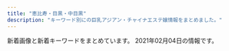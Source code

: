 ```yaml
---
title: "恵比寿・目黒・中目黒"
description: "キーワード別にの巨乳アジアン・チャイナエステ嬢情報をまとめました。"
---
```


新着画像と新着キーワードをまとめています。
2021年02月04日の情報です。

<DmmAffiliateIns />
<KeywordTable
  shops={
    [
    {
        "name": "\u30d0\u30d9\u30eb",
        "keywords": {},
        "url": "http://meguro-babel.com/",
        "station": "JR\u76ee\u9ed2\u99c5\u6771\u53e3",
        "img_links": [
            "http://meguro-babel.com/girl/13.jpg",
            "http://meguro-babel.com/topics/img/149-1.jpg",
            "http://meguro-babel.com/topics/img/146-1.jpg",
            "http://meguro-babel.com/topics/img/151-1.jpg",
            "http://meguro-babel.com/girl/24.jpg",
            "http://meguro-babel.com/topics/img/150-1.jpg",
            "http://meguro-babel.com/images/room/photo04.jpg",
            "http://meguro-babel.com/topics/img/142-1.jpg",
            "http://meguro-babel.com/girl/7.jpg",
            "http://meguro-babel.com/girl/5.jpg",
            "http://meguro-babel.com/girl/21.jpg",
            "http://meguro-babel.com/images/img_1.jpg",
            "http://meguro-babel.com/images/room/photo03.jpg",
            "http://meguro-babel.com/girl/6.jpg",
            "http://meguro-babel.com/topics/img/129-1.jpg",
            "http://meguro-babel.com/girl/8.jpg",
            "http://meguro-babel.com/girl/19.jpg",
            "http://meguro-babel.com/girl/3.jpg",
            "http://meguro-babel.com/girl/1.jpg",
            "http://meguro-babel.com/girl/11.jpg",
            "http://meguro-babel.com/girl/10.jpg",
            "http://meguro-babel.com/images/qr.jpg",
            "http://meguro-babel.com/girl/2.jpg",
            "http://meguro-babel.com/images/room/photo02.jpg",
            "http://meguro-babel.com/girl/4.jpg",
            "http://meguro-babel.com/images/topimg4.jpg",
            "http://meguro-babel.com/images/room/photo01.jpg",
            "http://meguro-babel.com/girl/9.jpg",
            "http://meguro-babel.com/topics/img/145-1.jpg",
            "http://meguro-babel.com/girl/15.jpg"
        ]
    },
    {
        "name": "\u30c8\u30f3\u30c8\u30f3",
        "keywords": {
            "C": 7,
            "D": 19,
            "86": 17,
            "83": 7,
            "85": 7,
            "E": 5
        },
        "station": "JR\u6075\u6bd4\u5bff\u99c5\u897f\u53e3",
        "img_links": [
            "http://hi-msg.com/tonton/images/an_1_01.jpg",
            "http://hi-msg.com/tonton/images/slider/slide3s.png",
            "http://hi-msg.com/tonton/images/staff_images/st1.jpg",
            "http://hi-msg.com/tonton/images/an_4_02.jpg",
            "http://hi-msg.com/tonton/images/an_3_01.jpg",
            "http://hi-msg.com/tonton/images/slider/slide2s.png",
            "http://hi-msg.com/tonton/images/eve1.png",
            "http://hi-msg.com/tonton/images/an_3_02.jpg",
            "http://hi-msg.com/tonton/images/r3.jpg",
            "http://hi-msg.com/tonton/images/an_1_02.jpg",
            "http://hi-msg.com/tonton/images/an_5_01.jpg",
            "http://hi-msg.com/tonton/images/an_4_01.jpg",
            "http://hi-msg.com/tonton/images/staff_images/sl.png",
            "http://hi-msg.com/tonton/images/index-1.jpg",
            "http://hi-msg.com/tonton/images/slider/slide2.png",
            "http://hi-msg.com/tonton/images/slider/slide1.png",
            "http://hi-msg.com/tonton/images/index-2.jpg",
            "http://hi-msg.com/tonton/images/an_5_02.jpg",
            "http://hi-msg.com/tonton/images/staff_images/st2.jpg",
            "http://hi-msg.com/tonton/images/sys1.jpg",
            "http://hi-msg.com/tonton/images/slider/slide3.png",
            "http://hi-msg.com/tonton/images/an_2_01.jpg",
            "http://hi-msg.com/tonton/images/an_2_02.jpg",
            "http://hi-msg.com/tonton/images/r4.jpg",
            "http://hi-msg.com/tonton/images/qr.jpg",
            "http://hi-msg.com/tonton/images/r1.jpg",
            "http://hi-msg.com/tonton/images/fbb.jpg",
            "http://hi-msg.com/tonton/images/staff_images/st3.jpg",
            "http://hi-msg.com/tonton/images/staff_images/st4.jpg",
            "http://hi-msg.com/tonton/images/slider/slide1s.png",
            "http://hi-msg.com/tonton/images/an_6_02.jpg",
            "http://hi-msg.com/tonton/images/r2.jpg",
            "http://hi-msg.com/tonton/images/staff_images/st5.jpg",
            "http://hi-msg.com/tonton/images/an_6_01.jpg",
            "http://hi-msg.com/tonton/images/index_01.jpg"
        ],
        "url": "http://hi-msg.com/tonton/"
    },
    {
        "url": "http://victoria.tyo.cm/",
        "keywords": {
            "89": 1,
            "E": 3,
            "85": 8,
            "D": 21,
            "C": 7,
            "82": 2,
            "G": 1,
            "87": 4,
            "83": 7,
            "86": 10,
            "F": 1,
            "93": 1
        },
        "name": "Victoria\u30fb\u30d3\u30af\u30c8\u30ea\u30a2",
        "station": "JR\u76ee\u9ed2\u99c5\u6771\u53e3",
        "img_links": [
            "http://victoria.tyo.cm/photos/sites/13/2020/02/2020020104570910.jpg",
            "http://victoria.tyo.cm/photos/sites/13/2019/01/2019012509505197.jpg",
            "http://victoria.tyo.cm/photos/sites/13/2019/10/2019100904083557.jpg",
            "http://victoria.tyo.cm/photos/sites/13/2020/01/2020011104241542.jpg",
            "http://victoria.tyo.cm/photos/sites/13/2018/12/2018122701570616.jpg",
            "http://victoria.tyo.cm/photos/sites/13/2018/12/2018121502493847.jpg",
            "http://victoria.tyo.cm/photos/sites/13/2019/02/2019021206543056.jpg",
            "https://www.a-side.com/ad/koko/include/banner/koko_125x125.png",
            "http://victoria.tyo.cm/photos/sites/13/2020/02/202002030340133.jpg",
            "http://victoria.tyo.cm/photos/sites/13/2018/12/2018122701570643.jpg",
            "http://victoria.tyo.cm/images/room3.jpg",
            "http://victoria.tyo.cm/photos/sites/13/2019/12/2019120904521737.jpg",
            "http://victoria.tyo.cm/photos/sites/13/2018/12/2018121502493953.jpg",
            "http://victoria.tyo.cm/photos/sites/13/2019/10/2019101403232834.jpg",
            "http://victoria.tyo.cm/images/top.jpg",
            "http://victoria.tyo.cm/photos/sites/13/2020/02/2020021307433041.jpg",
            "http://victoria.tyo.cm/photos/sites/13/2019/06/2019061005275095.jpg",
            "http://victoria.tyo.cm/photos/sites/13/2019/02/2019022703022355.jpg",
            "http://victoria.tyo.cm/photos/sites/13/2019/01/2019010506293526.jpg",
            "http://victoria.tyo.cm/photos/sites/13/2019/01/2019011103510521.jpg",
            "http://victoria.tyo.cm/photos/sites/13/2019/01/2019012108071242.jpg",
            "http://victoria.tyo.cm/photos/sites/13/2019/12/2019120904521188.jpg",
            "http://victoria.tyo.cm/photos/sites/13/2018/12/2018122904411765.jpg",
            "http://victoria.tyo.cm/photos/sites/13/2020/01/2020011205500461.jpg",
            "http://victoria.tyo.cm/images/pick.jpg",
            "http://victoria.tyo.cm/images/room4.jpg",
            "http://victoria.tyo.cm/photos/sites/13/2019/12/2019120106181894.jpg",
            "http://victoria.tyo.cm/images/news.jpg",
            "http://victoria.tyo.cm/photos/sites/13/2019/10/2019100904082968.jpg",
            "http://victoria.tyo.cm/images/s_staff.png",
            "http://victoria.tyo.cm/photos/sites/13/2019/02/2019021407162693.jpg",
            "http://victoria.tyo.cm/photos/sites/13/2018/12/2018121502493879.jpg",
            "http://victoria.tyo.cm/photos/sites/13/2019/04/2019041807165826.jpg",
            "http://victoria.tyo.cm/images/mobile.jpg",
            "http://victoria.tyo.cm/photos/sites/13/2020/03/2020031904101259.jpg",
            "http://victoria.tyo.cm/photos/sites/13/2019/12/2019120406433710.jpg",
            "http://victoria.tyo.cm/photos/sites/13/2019/04/2019040304024424.jpg",
            "http://victoria.tyo.cm/photos/sites/13/2018/12/2018122904422525.jpg",
            "http://victoria.tyo.cm/images/face.jpg",
            "http://victoria.tyo.cm/photos/sites/13/2019/07/2019070206503156.jpg",
            "http://victoria.tyo.cm/photos/sites/13/2019/05/201905100639429.jpg",
            "http://victoria.tyo.cm/photos/sites/13/2019/01/2019012509534353.jpg",
            "http://victoria.tyo.cm/images/room1.jpg",
            "http://victoria.tyo.cm/photos/sites/13/2020/01/2020012005552622.jpg",
            "http://victoria.tyo.cm/photos/sites/13/2018/12/2018121502493814.jpg",
            "http://victoria.tyo.cm/photos/sites/13/2020/01/2020012005552181.jpg",
            "http://victoria.tyo.cm/photos/sites/13/2020/10/2020100803550565.jpg",
            "http://victoria.tyo.cm/images/room2.jpg",
            "http://victoria.tyo.cm/photos/sites/13/2019/01/2019010506292922.jpg",
            "http://victoria.tyo.cm/photos/sites/13/2019/08/2019080607062415.jpg"
        ]
    },
    {
        "img_links": [
            "http://angel.jpn.cm/photos/sites/3/2016/08/staff4.jpg",
            "http://angel.jpn.cm/photos/sites/3/2016/08/staff29a.jpg",
            "http://angel.jpn.cm/photos/sites/3/2016/08/staff3.jpg",
            "http://angel.jpn.cm/images/girl-z2.jpg",
            "http://angel.jpn.cm/photos/sites/3/2016/10/staff01a.jpg",
            "http://angel.jpn.cm/photos/sites/3/2016/10/staff41.jpg",
            "http://angel.jpn.cm/photos/sites/3/2017/05/8.jpg",
            "http://angel.jpn.cm/photos/sites/3/2017/03/2.jpg",
            "http://angel.jpn.cm/photos/sites/3/2016/08/staff38.jpg",
            "http://angel.jpn.cm/photos/sites/3/2016/08/staff29.jpg",
            "http://angel.jpn.cm/photos/sites/3/2016/08/staff28a.jpg",
            "http://angel.jpn.cm/photos/sites/3/2016/08/staff11.jpg",
            "http://angel.jpn.cm/photos/sites/3/2016/08/staff8a.jpg",
            "http://angel.jpn.cm/photos/sites/3/2016/08/staff23.jpg",
            "http://angel.jpn.cm/photos/sites/3/2016/09/staff40.jpg",
            "http://angel.jpn.cm/photos/sites/3/2016/08/staff21.jpg",
            "http://angel.jpn.cm/photos/sites/3/2017/04/1.jpg",
            "http://angel.jpn.cm/photos/sites/3/2019/11/201911181407260.jpg",
            "http://angel.jpn.cm/photos/sites/3/2016/08/staff25.jpg",
            "http://angel.jpn.cm/photos/sites/3/2016/08/staff7.jpg",
            "http://angel.jpn.cm/photos/sites/3/2016/08/staff22.jpg",
            "http://angel.jpn.cm/photos/sites/3/2016/08/staff24a.jpg",
            "http://angel.jpn.cm/photos/sites/3/2018/11/201811011331167.jpg",
            "http://angel.jpn.cm/photos/sites/3/2018/06/2018062105525655.jpg",
            "http://angel.jpn.cm/photos/sites/3/2018/06/2018061505064251.jpg",
            "http://angel.jpn.cm/photos/sites/3/2018/09/2018091001155585.jpg",
            "http://angel.jpn.cm/photos/sites/3/2016/08/staff8.jpg",
            "http://angel.jpn.cm/photos/sites/3/2016/08/staff5a.jpg",
            "http://angel.jpn.cm/images/s_mobile.png",
            "http://angel.jpn.cm/photos/sites/3/2016/08/staff2a.jpg",
            "http://angel.jpn.cm/photos/sites/3/2019/10/2019100910242499.jpg",
            "http://angel.jpn.cm/photos/sites/3/2019/07/2019071016030711.jpg",
            "http://angel.jpn.cm/photos/sites/3/2019/12/2019122718552430.jpg",
            "http://angel.jpn.cm/photos/sites/3/2017/01/1.jpg",
            "http://angel.jpn.cm/images/s_staff.png",
            "http://angel.jpn.cm/photos/sites/3/2016/08/staff28.jpg",
            "http://angel.jpn.cm/photos/sites/3/2019/12/2019122718552413.jpg",
            "http://angel.jpn.cm/photos/sites/3/2016/08/staff36g.jpg",
            "http://angel.jpn.cm/images/room3.jpg",
            "http://angel.jpn.cm/photos/sites/3/2018/06/2018061601280885.jpg",
            "http://angel.jpn.cm/photos/sites/3/2017/12/2017122705371661.jpg",
            "http://angel.jpn.cm/photos/sites/3/2016/08/staff7a.jpg",
            "http://angel.jpn.cm/photos/sites/3/2019/06/2019060510404179.jpg",
            "http://angel.jpn.cm/images/room5.jpg",
            "http://angel.jpn.cm/images/nbj3.jpg",
            "http://angel.jpn.cm/images/girl-z1.jpg",
            "http://angel.jpn.cm/photos/sites/3/2016/08/staff35.jpg",
            "http://angel.jpn.cm/images/s_news.png",
            "http://angel.jpn.cm/photos/sites/3/2016/08/staff5.jpg",
            "http://angel.jpn.cm/photos/sites/3/2019/11/2019111814073465.jpg",
            "http://angel.jpn.cm/images/room6.jpg",
            "http://angel.jpn.cm/photos/sites/3/2016/09/72670992207769698.jpg",
            "http://angel.jpn.cm/photos/sites/3/2016/08/staff2.jpg",
            "http://angel.jpn.cm/photos/sites/3/2016/08/staff22a.jpg",
            "http://angel.jpn.cm/images/s_pick.png",
            "http://angel.jpn.cm/images/top02.jpg",
            "http://angel.jpn.cm/photos/sites/3/2016/08/staff37.jpg",
            "http://angel.jpn.cm/images/room7.jpg",
            "http://angel.jpn.cm/photos/sites/3/2016/08/staff23a.jpg",
            "http://angel.jpn.cm/photos/sites/3/2019/07/2019071213431954.jpg",
            "http://angel.jpn.cm/photos/sites/3/2020/09/2020092511154515.jpg",
            "http://angel.jpn.cm/photos/sites/3/2016/08/staff3a.jpg",
            "http://angel.jpn.cm/images/s_link.png",
            "http://angel.jpn.cm/images/top01.jpg",
            "http://angel.jpn.cm/photos/sites/3/2016/08/staff37a.jpg",
            "http://angel.jpn.cm/photos/sites/3/2016/09/staff40a.jpg",
            "http://angel.jpn.cm/photos/sites/3/2017/11/2017112010234266.jpg",
            "http://angel.jpn.cm/images/room2.jpg",
            "http://angel.jpn.cm/photos/sites/3/2016/08/staff25a.jpg",
            "http://angel.jpn.cm/photos/sites/3/2017/12/201712270537317.jpg",
            "http://angel.jpn.cm/photos/sites/3/2016/08/staff24.jpg",
            "http://angel.jpn.cm/images/room1.jpg",
            "http://angel.jpn.cm/photos/sites/3/2019/06/201906051042276.jpg",
            "http://angel.jpn.cm/photos/sites/3/2016/08/staff14a.jpg",
            "http://angel.jpn.cm/photos/sites/3/2020/06/2020061515170635.jpg",
            "http://angel.jpn.cm/photos/sites/3/2016/08/staff14.jpg",
            "http://angel.jpn.cm/images/info.jpg",
            "http://angel.jpn.cm/photos/sites/3/2016/08/staff36h.jpg",
            "http://angel.jpn.cm/photos/sites/3/2017/11/201711280608539.jpg",
            "http://angel.jpn.cm/images/mobile.jpg",
            "http://angel.jpn.cm/photos/sites/3/2016/08/staff39.jpg",
            "http://angel.jpn.cm/images/room4.jpg",
            "http://cdn.dino-es.com/images/logo/150x40DinoEs.png",
            "http://angel.jpn.cm/photos/sites/3/2016/10/staff01.jpg",
            "http://angel.jpn.cm/photos/sites/3/2018/06/2018061505064271.jpg",
            "http://angel.jpn.cm/photos/sites/3/2019/12/2019122718552333.jpg"
        ],
        "keywords": {
            "85": 5,
            "87": 2,
            "88": 3,
            "C": 41,
            "90": 1,
            "86": 6,
            "89": 3,
            "F": 1,
            "84": 3,
            "D": 27,
            "E": 4
        },
        "name": "Angel-\u30a8\u30f3\u30b8\u30a7\u30eb-",
        "station": "JR\u76ee\u9ed2\u99c5\u6771\u53e3",
        "url": "http://angel.jpn.cm/"
    },
    {
        "name": "\u30d5\u30a3\u30b8\u30fc\u30ea\u30be\u30fc\u30c8",
        "station": "\u4e2d\u76ee\u9ed2\u99c5\u897f\u53e3",
        "url": "http://fiji-resort.ests.jp/",
        "img_links": [
            "http://fiji-resort.ests.jp/images/mobile.png",
            "http://fiji-resort.ests.jp/photos/sites/30/2018/11/2018110510493422.jpg",
            "http://fiji-resort.ests.jp/images/line.png",
            "http://fiji-resort.ests.jp/photos/sites/30/2019/12/2019121110440091.jpg",
            "http://fiji-resort.ests.jp/photos/sites/30/2020/02/2020022116402274.jpg",
            "http://fiji-resort.ests.jp/photos/sites/30/2019/03/2019033011081995.jpg",
            "http://fiji-resort.ests.jp/photos/sites/30/2019/05/2019050215480138.jpg",
            "http://fiji-resort.ests.jp/images/access02.jpg",
            "http://fiji-resort.ests.jp/images/top.png",
            "http://fiji-resort.ests.jp/photos/sites/30/2019/03/2019031518525662.jpg",
            "http://fiji-resort.ests.jp/images/access01.jpg",
            "http://fiji-resort.ests.jp/photos/sites/30/2019/11/2019110909384037.jpg",
            "http://fiji-resort.ests.jp/images/access03.jpg",
            "http://fiji-resort.ests.jp/images/access06.jpg",
            "http://fiji-resort.ests.jp/images/access05.jpg",
            "http://fiji-resort.ests.jp/photos/sites/30/2019/05/2019050215480157.jpg",
            "http://fiji-resort.ests.jp/photos/sites/30/2019/03/2019033011105316.jpg",
            "http://fiji-resort.ests.jp/photos/sites/30/2019/06/2019060610451514.jpg",
            "http://fiji-resort.ests.jp/photos/sites/30/2018/11/2018110510493920.jpg",
            "http://fiji-resort.ests.jp/photos/sites/30/2019/09/2019092914334514.jpg",
            "http://fiji-resort.ests.jp/photos/sites/30/2018/09/2018091301234543.jpg",
            "http://fiji-resort.ests.jp/images/access04.jpg",
            "http://fiji-resort.ests.jp/images/s_topics.png",
            "http://fiji-resort.ests.jp/images/end.png",
            "http://fiji-resort.ests.jp/images/s_staff.png",
            "http://fiji-resort.ests.jp/photos/sites/30/2019/04/2019042017525677.jpg",
            "http://fiji-resort.ests.jp/photos/sites/30/2018/09/2018091916161390.jpg",
            "http://fiji-resort.ests.jp/images/s_link.png",
            "http://fiji-resort.ests.jp/photos/sites/30/2019/06/2019061411123068.jpg",
            "http://fiji-resort.ests.jp/photos/sites/30/2018/06/2018061511340989.jpg",
            "http://fiji-resort.ests.jp/images/topics_bj3.png",
            "http://fiji-resort.ests.jp/photos/sites/30/2019/05/2019050215480292.jpg"
        ],
        "keywords": {
            "89": 18,
            "D": 141,
            "87": 78,
            "E": 57,
            "82": 18,
            "83": 39,
            "85": 123,
            "86": 60,
            "C": 138
        }
    },
    {
        "name": "\u91d1\u306e\u6708",
        "keywords": {},
        "img_links": [
            "http://kintsuki.este88.com/gals/rei1.jpg",
            "http://kintsuki.este88.com/gals/mika1.jpg",
            "http://kintsuki.este88.com/images/r01.jpg",
            "http://kintsuki.este88.com/gals/kaori1.jpg",
            "http://kintsuki.este88.com/gals/kana1.jpg",
            "http://kintsuki.este88.com/images/r02.jpg",
            "http://kintsuki.este88.com/images/ph1.jpg",
            "http://kintsuki.este88.com/gals/rina1.jpg",
            "http://kintsuki.este88.com/gals/yuyu1.jpg",
            "http://kintsuki.este88.com/gals/momo1.jpg",
            "http://kintsuki.este88.com/images/r04.jpg",
            "http://kintsuki.este88.com/gals/koyuki1.jpg",
            "http://kintsuki.este88.com/gals/kixyoko1.jpg"
        ],
        "url": "http://kintsuki.este88.com/",
        "station": "JR\u76ee\u9ed2\u99c5\u6771\u53e3"
    },
    {
        "keywords": {
            "87": 1,
            "D": 9,
            "C": 25
        },
        "url": "http://relacute.tyo.cm/",
        "name": "RelaCute \u30ea\u30e9\u30ad\u30e5\u30fc\u30c8",
        "img_links": [
            "http://relacute.tyo.cm/photos/sites/42/2017/06/18.jpg",
            "http://relacute.tyo.cm/photos/sites/42/2017/04/2.jpg",
            "http://relacute.tyo.cm/images/girl-z1.jpg",
            "http://relacute.tyo.cm/images/staff01.jpg",
            "http://relacute.tyo.cm/images/link1.jpg",
            "http://relacute.tyo.cm/images/mobile.png",
            "http://relacute.tyo.cm/images/s_news.jpg",
            "http://relacute.tyo.cm/images/newface1.jpg",
            "http://relacute.tyo.cm/images/top1.jpg",
            "http://relacute.tyo.cm/photos/sites/42/2016/11/staff6.jpg",
            "http://relacute.tyo.cm/photos/sites/42/2019/02/201902121620011.jpg",
            "http://relacute.tyo.cm/photos/sites/42/2019/02/2019021216200689.jpg",
            "http://relacute.tyo.cm/photos/sites/42/2016/11/staff1.jpg",
            "http://relacute.tyo.cm/images/girl-z2.jpg",
            "http://relacute.tyo.cm/photos/sites/42/2016/11/5.jpg",
            "http://relacute.tyo.cm/photos/sites/42/2017/04/411443062809353899.jpg",
            "http://relacute.tyo.cm/images/top.jpg",
            "http://relacute.tyo.cm/photos/sites/42/2017/05/16.jpg",
            "http://relacute.tyo.cm/photos/sites/42/2016/11/staff7.jpg"
        ],
        "station": "JR\u76ee\u9ed2\u99c5\u6771\u53e3"
    },
    {
        "keywords": {
            "88": 1,
            "87": 4,
            "C": 1,
            "D": 5,
            "85": 1
        },
        "name": "Flower \uff5e\u30d5\u30e9\u30ef\u30fc\uff5e",
        "url": "http://nakamegurofun.com/",
        "station": "\u4e2d\u76ee\u9ed2\u99c5\u897f\u53e3",
        "img_links": [
            "http://nakamegurofun.com/files/0070964.jpg",
            "http://nakamegurofun.com/files/0060964.jpg",
            "http://nakamegurofun.com/files/008-030964.jpg",
            "http://nakamegurofun.com/images/s1.jpg",
            "http://nakamegurofun.com/files/002fa9d.jpg",
            "http://nakamegurofun.com/files/007-030964.jpg",
            "http://nakamegurofun.com/files/006fa9d.jpg",
            "http://nakamegurofun.com/images/s3.jpg",
            "http://nakamegurofun.com/files/0080964.jpg",
            "http://nakamegurofun.com/images/s5.jpg",
            "http://nakamegurofun.com/images/infotiao1.jpg",
            "http://nakamegurofun.com/images/main_bottom.png",
            "http://nakamegurofun.com/files/0050964.jpg",
            "http://nakamegurofun.com/images/s4.jpg",
            "http://nakamegurofun.com/files/003-020964.jpg",
            "http://nakamegurofun.com/files/0054f22.jpg",
            "http://nakamegurofun.com/files/0074f22.jpg",
            "http://nakamegurofun.com/images/shop/shop03.jpg",
            "http://nakamegurofun.com/files/0024f22.jpg",
            "http://nakamegurofun.com/images/tel.png",
            "http://nakamegurofun.com/images/zi_staff.png",
            "http://nakamegurofun.com/files/0030964.jpg",
            "http://nakamegurofun.com/images/service91a6.png",
            "http://nakamegurofun.com/files/006-020964.jpg",
            "http://nakamegurofun.com/files/0034f22.jpg",
            "http://nakamegurofun.com/files/0020964.jpg",
            "http://nakamegurofun.com/images/shop/shop01.jpg",
            "http://nakamegurofun.com/files/007fa9d.jpg",
            "http://nakamegurofun.com/files/002-020964.jpg",
            "http://nakamegurofun.com/files/005fa9d.jpg",
            "http://nakamegurofun.com/files/002-030964.jpg",
            "http://nakamegurofun.com/files/0084f22.jpg",
            "http://nakamegurofun.com/images/s2.jpg",
            "http://nakamegurofun.com/files/005-020964.jpg",
            "http://nakamegurofun.com/images/xian.png",
            "http://nakamegurofun.com/files/007-020964.jpg",
            "http://nakamegurofun.com/files/008-020964.jpg",
            "http://nakamegurofun.com/files/006-030964.jpg",
            "http://nakamegurofun.com/images/main_top.png",
            "http://nakamegurofun.com/files/003-030964.jpg",
            "http://nakamegurofun.com/files/008fa9d.jpg",
            "http://nakamegurofun.com/images/shop/shop02.jpg",
            "http://nakamegurofun.com/files/005-030964.jpg",
            "http://nakamegurofun.com/images/zi_massage.png",
            "http://nakamegurofun.com/images/shop/shop04.jpg",
            "http://nakamegurofun.com/files/0064f22.jpg",
            "http://nakamegurofun.com/files/003fa9d.jpg"
        ]
    },
    {
        "keywords": {
            "C": 34,
            "D": 18
        },
        "name": "With you\u30fb\u30a6\u30a3\u30ba\u30e6\u30fc",
        "img_links": [
            "http://with-you.tyo.cm/images/s_recuit.jpg",
            "http://with-you.tyo.cm/photos/sites/6/2019/11/2019110806175615.jpg",
            "http://with-you.tyo.cm/images/s_pick.jpg",
            "http://with-you.tyo.cm/photos/sites/6/2019/11/2019112214503286.jpg",
            "http://with-you.tyo.cm/images/top.png",
            "http://with-you.tyo.cm/photos/sites/6/2019/06/2019060510455732.jpg",
            "http://with-you.tyo.cm/photos/sites/6/2020/09/2020092511214697.jpg",
            "http://with-you.tyo.cm/photos/sites/6/2019/11/2019110107573374.jpg",
            "http://with-you.tyo.cm/images/s_news.jpg",
            "http://with-you.tyo.cm/photos/sites/6/2019/12/2019121017051599.jpg",
            "http://with-you.tyo.cm/photos/sites/6/2019/03/2019030615474648.jpg",
            "http://with-you.tyo.cm/photos/sites/6/2020/03/2020032714573892.jpg",
            "http://with-you.tyo.cm/photos/sites/6/2020/03/2020032714542799.jpg",
            "http://with-you.tyo.cm/photos/sites/6/2019/10/2019102716505281.jpg",
            "http://with-you.tyo.cm/images/s_staff.jpg",
            "http://with-you.tyo.cm/photos/sites/6/2019/12/2019121017051597.jpg",
            "http://with-you.tyo.cm/photos/sites/6/2020/06/2020061515330329.jpg",
            "http://with-you.tyo.cm/photos/sites/6/2019/11/2019111915264046.jpg",
            "http://with-you.tyo.cm/photos/sites/6/2019/11/2019110108001772.jpg",
            "http://with-you.tyo.cm/photos/sites/6/2019/11/2019112517121980.jpg",
            "http://with-you.tyo.cm/photos/sites/6/2019/11/2019112916075124.jpg",
            "http://with-you.tyo.cm/photos/sites/6/2019/02/2019021816145119.jpg",
            "http://with-you.tyo.cm/photos/sites/6/2019/11/2019111915264240.jpg",
            "http://with-you.tyo.cm/photos/sites/6/2019/12/2019121914290846.jpg",
            "http://with-you.tyo.cm/photos/sites/6/2020/06/2020061515324852.jpg",
            "http://with-you.tyo.cm/photos/sites/6/2019/11/2019110606012817.jpg",
            "http://with-you.tyo.cm/photos/sites/6/2019/02/2019021816155116.jpg",
            "http://with-you.tyo.cm/photos/sites/6/2019/11/2019110806175734.jpg",
            "http://with-you.tyo.cm/photos/sites/6/2019/11/2019112214502832.jpg",
            "http://with-you.tyo.cm/photos/sites/6/2019/11/2019112517122617.jpg",
            "http://with-you.tyo.cm/photos/sites/6/2019/12/2019121914290210.jpg",
            "http://with-you.tyo.cm/photos/sites/6/2019/11/2019110108002447.jpg",
            "http://with-you.tyo.cm/photos/sites/6/2019/10/2019102716505124.jpg",
            "http://with-you.tyo.cm/photos/sites/6/2019/11/2019110107572662.jpg",
            "http://with-you.tyo.cm/photos/sites/6/2019/11/2019112916080552.jpg",
            "http://with-you.tyo.cm/photos/sites/6/2019/02/2019021818404723.jpg",
            "http://with-you.tyo.cm/photos/sites/6/2019/02/2019021818395644.jpg",
            "http://with-you.tyo.cm/images/s_link.jpg",
            "http://with-you.tyo.cm/photos/sites/6/2019/11/2019112916075813.jpg"
        ],
        "url": "http://with-you.tyo.cm",
        "station": "JR\u76ee\u9ed2\u99c5\u6771\u53e3"
    },
    {
        "url": "http://kaizokusen.jpn.mn/",
        "keywords": {
            "D": 74,
            "83": 8,
            "C": 45,
            "E": 27,
            "84": 3,
            "85": 27,
            "86": 25,
            "87": 32,
            "88": 10
        },
        "station": "\u4e2d\u76ee\u9ed2\u99c5\u5357\u6539\u672d\u897f\u53e3",
        "img_links": [
            "http://kaizokusen.jpn.mn/photos/sites/31/2019/01/201901130238317.jpg",
            "http://kaizokusen.jpn.mn/images/headline.jpg",
            "http://kaizokusen.jpn.mn/photos/sites/31/2020/06/2020061302013959.jpg",
            "http://kaizokusen.jpn.mn/images/s_news.jpg",
            "http://kaizokusen.jpn.mn/photos/sites/31/2019/12/2019121904244431.jpg",
            "http://kaizokusen.jpn.mn/photos/sites/31/2019/09/2019092905302643.jpg",
            "http://kaizokusen.jpn.mn/photos/sites/31/2019/03/2019032710574970.jpg",
            "http://kaizokusen.jpn.mn/photos/sites/31/2019/04/2019040301572848.jpg",
            "http://kaizokusen.jpn.mn/photos/sites/31/2019/06/2019061406003081.jpg",
            "http://kaizokusen.jpn.mn/images/news03.jpg",
            "http://kaizokusen.jpn.mn/photos/sites/31/2019/02/2019021410470448.jpg",
            "http://kaizokusen.jpn.mn/images/s_link.png",
            "http://kaizokusen.jpn.mn/photos/sites/31/2020/02/2020022107354732.jpg",
            "http://kaizokusen.jpn.mn/photos/sites/31/2019/09/2019091102140786.jpg",
            "http://kaizokusen.jpn.mn/photos/sites/31/2020/04/2020042207290081.jpg",
            "http://kaizokusen.jpn.mn/photos/sites/31/2020/03/2020031402334084.jpg",
            "http://kaizokusen.jpn.mn/photos/sites/31/2020/03/2020030801205388.jpg",
            "http://kaizokusen.jpn.mn/images/top.jpg",
            "http://kaizokusen.jpn.mn/images/s_contact.jpg",
            "http://kaizokusen.jpn.mn/photos/sites/31/2018/12/2018122706404758.jpg",
            "http://kaizokusen.jpn.mn/photos/sites/31/2019/11/2019111410352979.jpg",
            "http://kaizokusen.jpn.mn/photos/sites/31/2020/08/2020082411195272.jpg",
            "http://kaizokusen.jpn.mn/photos/sites/31/2020/11/2020112103070699.jpg",
            "http://kaizokusen.jpn.mn/photos/sites/31/2020/01/2020010602051995.jpg",
            "http://kaizokusen.jpn.mn/images/s_staff.png",
            "http://kaizokusen.jpn.mn/photos/sites/31/2019/03/2019032601332117.jpg",
            "http://kaizokusen.jpn.mn/images/end.png",
            "http://kaizokusen.jpn.mn/photos/sites/31/2019/06/2019060402255271.jpg",
            "http://kaizokusen.jpn.mn/images/mobile.jpg",
            "http://kaizokusen.jpn.mn/photos/sites/31/2019/11/2019112102290816.jpg",
            "http://kaizokusen.jpn.mn/images/s_pick.png",
            "http://kaizokusen.jpn.mn/images/news04.jpg",
            "http://kaizokusen.jpn.mn/photos/sites/31/2020/02/202002070127147.jpg",
            "http://kaizokusen.jpn.mn/photos/sites/31/2020/08/2020080301195061.jpg",
            "http://kaizokusen.jpn.mn/photos/sites/31/2020/06/2020062208015349.jpg",
            "http://kaizokusen.jpn.mn/photos/sites/31/2019/06/2019060402255852.jpg",
            "http://kaizokusen.jpn.mn/photos/sites/31/2019/02/2019022801560094.jpg",
            "http://kaizokusen.jpn.mn/images/news_bj3.jpg",
            "http://kaizokusen.jpn.mn/photos/sites/31/2020/06/2020060409294464.jpg",
            "http://kaizokusen.jpn.mn/photos/sites/31/2020/05/2020051510144982.jpg",
            "http://kaizokusen.jpn.mn/photos/sites/31/2019/12/201912200917482.jpg",
            "http://kaizokusen.jpn.mn/images/news_bj1.jpg",
            "http://kaizokusen.jpn.mn/photos/sites/31/2020/12/2020120801390122.jpg",
            "http://kaizokusen.jpn.mn/photos/sites/31/2019/12/2019122806012497.jpg",
            "http://kaizokusen.jpn.mn/photos/sites/31/2018/07/2018070912312985.jpg",
            "http://kaizokusen.jpn.mn/photos/sites/31/2019/01/2019010309225534.jpg",
            "http://kaizokusen.jpn.mn/photos/sites/31/2020/06/2020061305220545.jpg",
            "http://kaizokusen.jpn.mn/photos/sites/31/2019/01/2019012803255272.jpg",
            "http://kaizokusen.jpn.mn/photos/sites/31/2020/01/2020011609085443.jpg",
            "http://kaizokusen.jpn.mn/photos/sites/31/2019/11/2019111401215721.jpg",
            "http://kaizokusen.jpn.mn/photos/sites/31/2019/05/2019051702252726.jpg",
            "http://kaizokusen.jpn.mn/photos/sites/31/2018/12/2018121710580889.jpg"
        ],
        "name": "\u6d77\u8cca\u8239"
    },
    {
        "url": "http://bimajo-massage.work/",
        "station": "JR\u6075\u6bd4\u5bff\u99c5\u897f\u53e3",
        "name": "\u7f8e\u9b54\u5973",
        "keywords": {
            "C": 14,
            "D": 25,
            "85": 14,
            "88": 12,
            "E": 12,
            "86": 12,
            "87": 13
        },
        "img_links": [
            "http://bimajo-massage.work/sp/img/cam.jpg",
            "http://bimajo-massage.work/sp/img/acc1.jpg",
            "http://bimajo-massage.work/img/sta7.jpg",
            "http://bimajo-massage.work/img/st6.jpg",
            "http://bimajo-massage.work/sp/img/pic.jpg",
            "http://bimajo-massage.work/img/sta5.jpg",
            "http://bimajo-massage.work/sp/img/st8.jpg",
            "http://bimajo-massage.work/sp/img/add.jpg",
            "http://bimajo-massage.work/img/mo.png",
            "http://bimajo-massage.work/img/st8.jpg",
            "http://bimajo-massage.work/sp/img/tel.jpg",
            "http://bimajo-massage.work/sp/img/t-t.jpg",
            "http://bimajo-massage.work/sp/img/t-s.jpg",
            "http://bimajo-massage.work/sp/img/sys.jpg",
            "http://bimajo-massage.work/sp/img/p-8.jpg",
            "http://bimajo-massage.work/sp/img/st6.jpg",
            "http://bimajo-massage.work/img/xmas.png",
            "http://bimajo-massage.work/img/bottom.png",
            "http://bimajo-massage.work/img/sta6.jpg",
            "http://bimajo-massage.work/sp/img/tit.jpg",
            "http://bimajo-massage.work/img/st1.jpg",
            "http://bimajo-massage.work/sp/img/time.jpg",
            "http://bimajo-massage.work/sp/img/st5.jpg",
            "http://bimajo-massage.work/sp/img/info.jpg",
            "http://bimajo-massage.work/sp/img/t-a.jpg",
            "http://bimajo-massage.work/sp/img/p-7.jpg",
            "http://bimajo-massage.work/img/acc2.jpg",
            "http://bimajo-massage.work/img/sta1.jpg",
            "http://bimajo-massage.work/sp/img/pc.jpg",
            "http://bimajo-massage.work/sp/img/st1.jpg",
            "http://bimajo-massage.work/sp/img/t-r.jpg",
            "http://bimajo-massage.work/img/st5.jpg",
            "http://bimajo-massage.work/sp/img/acc2.jpg",
            "http://bimajo-massage.work/sp/img/p-6.jpg",
            "http://bimajo-massage.work/sp/img/botton.jpg",
            "http://bimajo-massage.work/sp/img/st7.jpg",
            "http://bimajo-massage.work/img/acc1.jpg",
            "http://bimajo-massage.work/img/pic.png",
            "http://bimajo-massage.work/sp/img/t-o.jpg",
            "http://bimajo-massage.work/img/sta8.jpg",
            "http://bimajo-massage.work/img/st7.jpg",
            "http://bimajo-massage.work/img/body-.png"
        ]
    },
    {
        "keywords": {
            "84": 1,
            "85": 7,
            "D": 26,
            "86": 12,
            "88": 2,
            "87": 6,
            "83": 2,
            "E": 2,
            "F": 1,
            "C": 4
        },
        "img_links": [
            "http://onlyone.tyo.cm/photos/sites/5/2019/07/201907171609201.jpg",
            "http://onlyone.tyo.cm/photos/sites/5/2019/06/2019060510384975.jpg",
            "http://onlyone.tyo.cm/images/room2.jpg",
            "http://onlyone.tyo.cm/photos/sites/5/2018/07/2018071709242171.jpg",
            "http://onlyone.tyo.cm/photos/sites/5/2020/09/2020092510523998.jpg",
            "http://onlyone.tyo.cm/photos/sites/5/2019/08/2019080815010066.jpg",
            "http://onlyone.tyo.cm/photos/sites/5/2017/11/2017112708111797.jpg",
            "http://onlyone.tyo.cm/photos/sites/5/2019/07/2019071716092046.jpg",
            "http://onlyone.tyo.cm/images/s_link.png",
            "http://onlyone.tyo.cm/photos/sites/5/2020/01/2020011413501066.jpg",
            "http://onlyone.tyo.cm/photos/sites/5/2019/02/2019022310334774.jpg",
            "http://onlyone.tyo.cm/images/top.png",
            "http://onlyone.tyo.cm/photos/sites/5/2018/06/2018062904050630.jpg",
            "http://onlyone.tyo.cm/photos/sites/5/2018/03/2018031607430562.jpg",
            "http://onlyone.tyo.cm/images/acc1.jpg",
            "http://onlyone.tyo.cm/images/acc2.jpg",
            "http://onlyone.tyo.cm/photos/sites/5/2019/05/2019052911352557.jpg",
            "http://onlyone.tyo.cm/photos/sites/5/2020/09/2020092510523723.jpg",
            "http://onlyone.tyo.cm/photos/sites/5/2019/03/2019030418403098.jpg",
            "http://onlyone.tyo.cm/images/room1.jpg",
            "http://onlyone.tyo.cm/photos/sites/5/2020/01/2020011413500417.jpg",
            "http://onlyone.tyo.cm/photos/sites/5/2020/05/2020051419324761.jpg",
            "http://onlyone.tyo.cm/images/acc4.jpg",
            "http://onlyone.tyo.cm/photos/sites/5/2020/09/2020092510524025.jpg",
            "http://onlyone.tyo.cm/photos/sites/5/2018/09/2018092710191274.jpg",
            "http://onlyone.tyo.cm/images/room4.jpg",
            "http://onlyone.tyo.cm/photos/sites/5/2020/09/2020090210405221.jpg",
            "http://onlyone.tyo.cm/photos/sites/5/2020/09/2020092617301564.jpg",
            "http://onlyone.tyo.cm/photos/sites/5/2018/07/2018071709241386.jpg",
            "http://onlyone.tyo.cm/photos/sites/5/2018/08/2018082407542866.jpg",
            "http://onlyone.tyo.cm/images/s_staff.png",
            "http://onlyone.tyo.cm/images/line.jpg",
            "http://onlyone.tyo.cm/photos/sites/5/2020/02/2020022610121615.jpg",
            "http://onlyone.tyo.cm/photos/sites/5/2018/08/2018080308152252.jpg",
            "http://onlyone.tyo.cm/photos/sites/5/2019/12/2019121715483135.jpg",
            "http://onlyone.tyo.cm/photos/sites/5/2020/09/2020092218541894.jpg",
            "http://onlyone.tyo.cm/photos/sites/5/2020/03/2020031716151746.jpg",
            "http://onlyone.tyo.cm/photos/sites/5/2020/01/2020011412572423.jpg",
            "http://onlyone.tyo.cm/photos/sites/5/2019/01/2019011814353078.jpg",
            "http://onlyone.tyo.cm/photos/sites/5/2019/11/2019110105153240.jpg",
            "http://onlyone.tyo.cm/photos/sites/5/2019/11/2019112117013754.jpg",
            "http://onlyone.tyo.cm/photos/sites/5/2020/07/2020070217061815.jpg",
            "http://onlyone.tyo.cm/photos/sites/5/2018/11/2018110713255310.jpg",
            "http://onlyone.tyo.cm/photos/sites/5/2018/10/201810181432433.jpg",
            "http://onlyone.tyo.cm/photos/sites/5/2020/07/2020070215334437.jpg",
            "http://onlyone.tyo.cm/photos/sites/5/2019/07/2019070711031982.jpg",
            "http://onlyone.tyo.cm/photos/sites/5/2019/05/2019050915292562.jpg",
            "http://onlyone.tyo.cm/photos/sites/5/2019/11/2019110105152849.jpg",
            "http://onlyone.tyo.cm/photos/sites/5/2019/02/2019022310345266.jpg",
            "http://onlyone.tyo.cm/images/room3.jpg",
            "http://onlyone.tyo.cm/photos/sites/5/2020/06/2020060815500896.jpg",
            "http://onlyone.tyo.cm/photos/sites/5/2018/11/2018112110301745.jpg",
            "http://onlyone.tyo.cm/images/new.jpg",
            "http://onlyone.tyo.cm/photos/sites/5/2019/01/2019013017371133.jpg",
            "http://onlyone.tyo.cm/photos/sites/5/2019/06/2019060510472559.jpg",
            "http://onlyone.tyo.cm/photos/sites/5/2019/02/2019022310350119.jpg",
            "http://onlyone.tyo.cm/photos/sites/5/2019/12/2019120510353312.jpg",
            "http://onlyone.tyo.cm/photos/sites/5/2019/08/2019082610481667.jpg",
            "http://onlyone.tyo.cm/images/acc3.jpg",
            "http://onlyone.tyo.cm/photos/sites/5/2019/07/2019070616424775.jpg"
        ],
        "name": "OnlyOne",
        "url": "http://onlyone.tyo.cm/",
        "station": "JR\u76ee\u9ed2\u99c5\u897f\u53e3"
    },
    {
        "img_links": [
            "http://www.oasis.esjoho.com/img/btn_side_mobile.jpg",
            "http://www.oasis.esjoho.com/files/001.jpg",
            "http://www.oasis.esjoho.com/files/005-02.jpg",
            "http://www.oasis.esjoho.com/files/005.jpg",
            "http://www.oasis.esjoho.com/img/btn_blog.png",
            "http://www.oasis.esjoho.com/img/goback.jpg",
            "http://www.oasis.esjoho.com/files/004-02.jpg",
            "http://www.oasis.esjoho.com/files/002.jpg",
            "http://www.oasis.esjoho.com/files/004.jpg",
            "http://www.oasis.esjoho.com/img/ttl_info.png",
            "http://www.oasis.esjoho.com/files/002-02.jpg",
            "http://www.oasis.esjoho.com/img/tel.png",
            "http://www.oasis.esjoho.com/img/ttl_news.png",
            "http://www.oasis.esjoho.com/files/001-02.jpg",
            "http://www.oasis.esjoho.com/img/pickup.jpg"
        ],
        "name": "\u30aa\u30a2\u30b7\u30b9",
        "station": "\u897f\u5c0f\u5c71\u99c5",
        "url": "http://www.oasis.esjoho.com/",
        "keywords": {
            "86": 2,
            "D": 6,
            "C": 14,
            "87": 4,
            "85": 2
        }
    }
]
}
/>
<DmmAffiliateScript />
